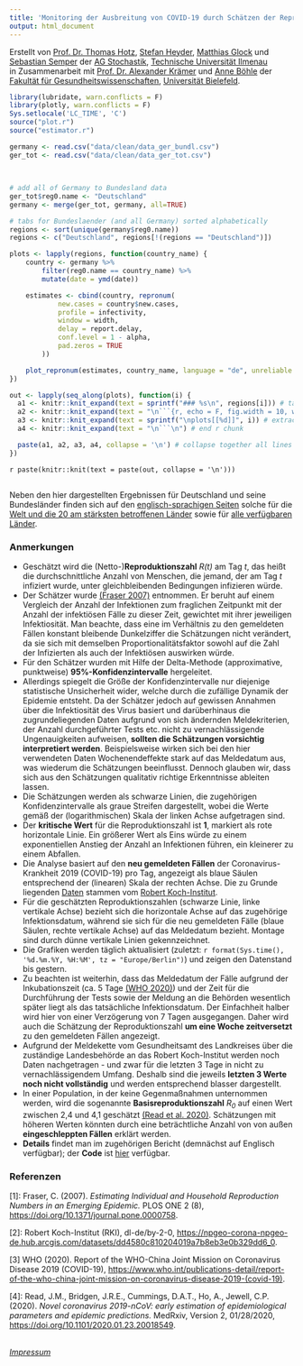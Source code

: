```yaml
---
title: 'Monitoring der Ausbreitung von COVID-19 durch Schätzen der Reproduktionszahl im Verlauf der Zeit'
output: html_document
---
```


Erstellt von
[Prof. Dr. Thomas Hotz](https://www.tu-ilmenau.de/stochastik/team/thomas-hotz/),
[Stefan Heyder](https://www.tu-ilmenau.de/stochastik/team/stefan-heyder/),
[Matthias Glock](https://www.tu-ilmenau.de/stochastik/team/matthias-glock/)
und [Sebastian Semper](https://www.tu-ilmenau.de/stochastik/team/sebastian-semper/)
der
[AG Stochastik](https://www.tu-ilmenau.de/stochastik/), [Technische Universität Ilmenau](https://www.tu-ilmenau.de/)
<br/>
in Zusammenarbeit mit
[Prof. Dr. Alexander Krämer](https://ekvv.uni-bielefeld.de/pers_publ/publ/PersonDetail.jsp?personId=21463&lang=de)
und
[Anne Böhle](anne.boehle@uni-bielefeld.de)
der
[Fakultät für Gesundheitswissenschaften](https://www.uni-bielefeld.de/gesundhw/index.html), [Universität Bielefeld](https://www.uni-bielefeld.de/).

```r
library(lubridate, warn.conflicts = F)
library(plotly, warn.conflicts = F)
Sys.setlocale('LC_TIME', 'C')
source("plot.r")
source("estimator.r")
```

```r
germany <- read.csv("data/clean/data_ger_bundl.csv")
ger_tot <- read.csv("data/clean/data_ger_tot.csv")
```

```r

```

## {.tabset .tabset-fade}

<!--
See https://github.com/rstudio/flexdashboard/issues/80#issuecomment-247139450
on generating tabs in rmarkdown automatically
-->
```r

# add all of Germany to Bundesland data
ger_tot$reg0.name <- "Deutschland"
germany <- merge(ger_tot, germany, all=TRUE)

# tabs for Bundeslaender (and all Germany) sorted alphabetically
regions <- sort(unique(germany$reg0.name))
regions <- c("Deutschland", regions[!(regions == "Deutschland")])

plots <- lapply(regions, function(country_name) {
    country <- germany %>%
        filter(reg0.name == country_name) %>%
        mutate(date = ymd(date))

    estimates <- cbind(country, repronum(
            new.cases = country$new.cases,
            profile = infectivity,
            window = width,
            delay = report.delay,
            conf.level = 1 - alpha,
            pad.zeros = TRUE
        ))

    plot_repronum(estimates, country_name, language = "de", unreliable = 2)
})

out <- lapply(seq_along(plots), function(i) {
  a1 <- knitr::knit_expand(text = sprintf("### %s\n", regions[i])) # tab header, auto extracts names of `hcs`
  a2 <- knitr::knit_expand(text = "\n```{r, echo = F, fig.width = 10, warning = FALSE, message = FALSE}") # start r chunk
  a3 <- knitr::knit_expand(text = sprintf("\nplots[[%d]]", i)) # extract graphs by "writing" out `hcs[[1]]`, `hcs[[2]]` etc. to be rendered later
  a4 <- knitr::knit_expand(text = "\n```\n") # end r chunk

  paste(a1, a2, a3, a4, collapse = '\n') # collapse together all lines with newline separator
})
```

`r paste(knitr::knit(text = paste(out, collapse = '\n')))`

##

Neben den hier dargestellten Ergebnissen für Deutschland und seine Bundesländer finden sich auf den [englisch-sprachigen Seiten](index.html) solche für die [Welt und die 20 am stärksten betroffenen Länder](index.html) sowie für [alle verfügbaren Länder](all.html).

### Anmerkungen

- Geschätzt wird die (Netto-)**Reproduktionszahl**  *R(t)* am Tag *t*, das heißt die durchschnittliche Anzahl von Menschen, die jemand, der am Tag *t* infiziert wurde, unter gleichbleibenden Bedingungen infizieren würde.
- Der Schätzer wurde [(Fraser 2007)](#ref1) entnommen. Er beruht auf einem Vergleich der Anzahl der Infektionen zum fraglichen Zeitpunkt mit der Anzahl der infektiösen Fälle zu dieser Zeit, gewichtet mit ihrer jeweiligen Infektiosität. Man beachte, dass eine im Verhältnis zu den gemeldeten Fällen konstant bleibende Dunkelziffer die Schätzungen nicht verändert, da sie sich mit demselben Proportionalitätsfaktor sowohl auf die Zahl der Infizierten als auch der Infektiösen auswirken würde.
- Für den Schätzer wurden mit Hilfe der Delta-Methode (approximative, punktweise) **95%-Konfidenzintervalle** hergeleitet.
- Allerdings spiegelt die Größe der Konfidenzintervalle nur diejenige statistische Unsicherheit wider, welche durch die zufällige Dynamik der Epidemie entsteht. Da der Schätzer jedoch auf gewissen Annahmen über die Infektiosität des Virus basiert und darüberhinaus die zugrundeliegenden Daten aufgrund von sich ändernden Meldekriterien, der Anzahl durchgeführter Tests etc. nicht zu vernachlässigende Ungenauigkeiten aufweisen, **sollten die Schätzungen vorsichtig interpretiert werden**. Beispielsweise wirken sich bei den hier verwendeten Daten Wochenendeffekte stark auf das Meldedatum aus, was wiederum die Schätzungen beeinflusst. Dennoch glauben wir, dass sich aus den Schätzungen qualitativ richtige Erkenntnisse ableiten lassen.
- Die Schätzungen werden als schwarze Linien, die zugehörigen Konfidenzintervalle als graue Streifen dargestellt, wobei die Werte gemäß der (logarithmischen) Skala der linken Achse aufgetragen sind.
- Der **kritische Wert** für die Reproduktionszahl ist **1**, markiert als rote horizontale Linie. Ein größerer Wert als Eins würde zu einem exponentiellen Anstieg der Anzahl an Infektionen führen, ein kleinerer zu einem Abfallen.
- Die Analyse basiert auf den **neu gemeldeten Fällen** der Coronavirus-Krankheit 2019 (COVID-19) pro Tag, angezeigt als blaue Säulen entsprechend der (linearen) Skala der rechten Achse. Die zu Grunde liegenden [Daten](#ref2) stammen vom [Robert Koch-Institut](https://www.rki.de).
- Für die geschätzten Reproduktionszahlen (schwarze Linie, linke vertikale Achse) bezieht sich die horizontale Achse auf das zugehörige Infektionsdatum, während sie sich für die neu gemeldeten Fälle (blaue Säulen, rechte vertikale Achse) auf das Meldedatum bezieht. Montage sind durch dünne vertikale Linien gekennzeichnet.
- Die Grafiken werden täglich aktualisiert (zuletzt: `r format(Sys.time(), '%d.%m.%Y, %H:%M', tz = "Europe/Berlin")`) und zeigen den Datenstand bis gestern.
- Zu beachten ist weiterhin, dass das Meldedatum der Fälle aufgrund der Inkubationszeit (ca. 5 Tage [(WHO 2020)](#ref3)) und der Zeit für die Durchführung der Tests sowie der Meldung an die Behörden wesentlich später liegt als das tatsächliche Infektionsdatum. Der Einfachheit halber wird hier von einer Verzögerung von 7 Tagen ausgegangen. Daher wird auch die Schätzung der Reproduktionszahl **um eine Woche zeitversetzt** zu den gemeldeten Fällen angezeigt.
- Aufgrund der Meldekette vom Gesundheitsamt des Landkreises über die zuständige Landesbehörde an das Robert Koch-Institut werden noch Daten nachgetragen - und zwar für die letzten 3 Tage in nicht zu vernachlässigendem Umfang. Deshalb sind die jeweils **letzten 3 Werte noch nicht vollständig** und werden entsprechend blasser dargestellt.
- In einer Population, in der keine Gegenmaßnahmen unternommen werden, wird die sogenannte **Basisreproduktionszahl** *R<sub>0</sub>* auf einen Wert zwischen 2,4 und 4,1 geschätzt [(Read et al. 2020)](#ref4). Schätzungen mit höheren Werten könnten durch eine beträchtliche Anzahl von von außen **eingeschleppten Fällen** erklärt werden.
-  **Details** findet man im zugehörigen Bericht<!--[Bericht](reports/repronum/repronum.pdf)--> (demnächst auf Englisch verfügbar); der **Code** ist [hier](https://github.com/Stochastik-TU-Ilmenau/COVID-19/blob/gh-pages/estimator.r) verfügbar.

### Referenzen

<a name="ref1">[1]</a>: Fraser, C. (2007). *Estimating Individual and Household Reproduction Numbers in an Emerging Epidemic.* PLOS ONE 2 (8), [https://doi.org/10.1371/journal.pone.0000758](https://doi.org/10.1371/journal.pone.0000758).

<a name="ref2">[2]</a>: Robert Koch-Institut (RKI), dl-de/by-2-0, [https://npgeo-corona-npgeo-de.hub.arcgis.com/datasets/dd4580c810204019a7b8eb3e0b329dd6_0](https://npgeo-corona-npgeo-de.hub.arcgis.com/datasets/dd4580c810204019a7b8eb3e0b329dd6_0).

<a name="ref3">[3]</a> WHO (2020). Report of the WHO-China Joint Mission on Coronavirus Disease 2019 (COVID-19), [https://www.who.int/publications-detail/report-of-the-who-china-joint-mission-on-coronavirus-disease-2019-(covid-19)](https://www.who.int/publications-detail/report-of-the-who-china-joint-mission-on-coronavirus-disease-2019-(covid-19)).

<a name="ref4">[4]</a>: Read, J.M., Bridgen, J.R.E., Cummings, D.A.T., Ho, A., Jewell, C.P. (2020). *Novel coronavirus 2019-nCoV: early estimation of epidemiological parameters and epidemic predictions.* MedRxiv, Version 2, 01/28/2020, [https://doi.org/10.1101/2020.01.23.20018549](https://doi.org/10.1101/2020.01.23.20018549).

<br/>
*[Impressum](impressum.html)*
